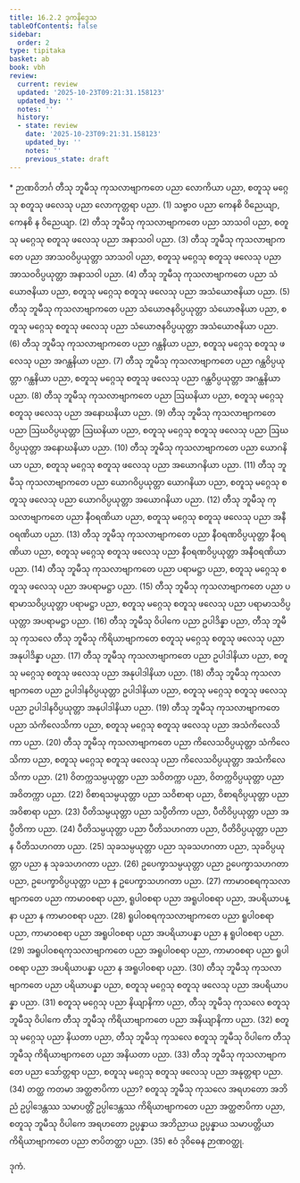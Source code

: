 ```yaml
---
title: 16.2.2 ဒုကနိဒ္ဒေသ
tableOfContents: false
sidebar:
  order: 2
type: tipitaka
basket: ab
book: vbh
review:
  current: review
  updated: '2025-10-23T09:21:31.158123'
  updated_by: ''
  notes: ''
  history:
  - state: review
    date: '2025-10-23T09:21:31.158123'
    updated_by: ''
    notes: ''
    previous_state: draft
---
```



<ReviewStatus review={frontmatter.review} showDetails={true} />

<HypothesisAnnotation frontmatter={frontmatter} />

<DynamicBreadcrumb />

<Paragraph type="center" book="vbh">
* ဉာဏဝိဘင်္ဂ
</Paragraph>



<Division number="767" book="vbh" e="ch" v="30" p="334">

<Paragraph number="2415" book="vbh">
တီသု ဘူမီသု ကုသလာဗျာကတေ ပညာ လောကိယာ ပညာ, စတူသု မဂ္ဂေသု စတူသု ဖလေသု ပညာ လောကုတ္တရာ ပညာ. (1)
</Paragraph>

<Paragraph number="2416" book="vbh">
သဗ္ဗာဝ ပညာ ကေနစိ ဝိညေယျာ, ကေနစိ န ဝိညေယျာ. (2)
</Paragraph>

<Paragraph number="2417" book="vbh">
တီသု ဘူမီသု ကုသလာဗျာကတေ ပညာ သာသဝါ ပညာ, စတူသု မဂ္ဂေသု စတူသု ဖလေသု ပညာ အနာသဝါ ပညာ. (3)
</Paragraph>

<Paragraph number="2418" book="vbh">
တီသု ဘူမီသု ကုသလာဗျာကတေ ပညာ အာသဝဝိပ္ပယုတ္တာ သာသဝါ ပညာ, စတူသု မဂ္ဂေသု စတူသု ဖလေသု ပညာ အာသဝဝိပ္ပယုတ္တာ အနာသဝါ ပညာ. (4)
</Paragraph>

<Paragraph number="2419" book="vbh">
တီသု ဘူမီသု ကုသလာဗျာကတေ ပညာ သံယောဇနိယာ ပညာ, စတူသု မဂ္ဂေသု စတူသု ဖလေသု ပညာ အသံယောဇနိယာ ပညာ. (5)
</Paragraph>

<Paragraph number="2420" book="vbh">
တီသု ဘူမီသု ကုသလာဗျာကတေ ပညာ သံယောဇနဝိပ္ပယုတ္တာ သံယောဇနိယာ ပညာ, စတူသု မဂ္ဂေသု စတူသု ဖလေသု ပညာ သံယောဇနဝိပ္ပယုတ္တာ အသံယောဇနိယာ ပညာ. (6)
</Paragraph>

<Paragraph number="2421" book="vbh">
တီသု ဘူမီသု ကုသလာဗျာကတေ ပညာ ဂန္ထနိယာ ပညာ, စတူသု မဂ္ဂေသု စတူသု ဖလေသု ပညာ အဂန္ထနိယာ ပညာ. (7)
</Paragraph>

<Paragraph number="2422" book="vbh">
တီသု ဘူမီသု ကုသလာဗျာကတေ ပညာ ဂန္ထဝိပ္ပယုတ္တာ ဂန္ထနိယာ ပညာ, စတူသု မဂ္ဂေသု စတူသု ဖလေသု ပညာ ဂန္ထဝိပ္ပယုတ္တာ အဂန္ထနိယာ ပညာ. (8)
</Paragraph>

<Paragraph number="2423" book="vbh">
တီသု ဘူမီသု ကုသလာဗျာကတေ ပညာ ဩဃနိယာ ပညာ, စတူသု မဂ္ဂေသု စတူသု ဖလေသု ပညာ အနောဃနိယာ ပညာ. (9)
</Paragraph>

<Paragraph number="2424" book="vbh">
တီသု ဘူမီသု ကုသလာဗျာကတေ ပညာ ဩဃဝိပ္ပယုတ္တာ ဩဃနိယာ ပညာ, စတူသု မဂ္ဂေသု စတူသု ဖလေသု ပညာ ဩဃဝိပ္ပယုတ္တာ အနောဃနိယာ ပညာ. (10)
</Paragraph>

<Paragraph number="2425" book="vbh">
တီသု ဘူမီသု ကုသလာဗျာကတေ ပညာ ယောဂနိယာ ပညာ, စတူသု မဂ္ဂေသု စတူသု ဖလေသု ပညာ အယောဂနိယာ ပညာ. (11)
</Paragraph>

<Paragraph number="2426" book="vbh">
တီသု ဘူမီသု ကုသလာဗျာကတေ ပညာ ယောဂဝိပ္ပယုတ္တာ ယောဂနိယာ ပညာ, စတူသု မဂ္ဂေသု စတူသု ဖလေသု ပညာ ယောဂဝိပ္ပယုတ္တာ အယောဂနိယာ ပညာ. (12)
</Paragraph>

<Paragraph number="2427" book="vbh">
တီသု ဘူမီသု ကုသလာဗျာကတေ ပညာ နီဝရဏိယာ ပညာ, စတူသု မဂ္ဂေသု စတူသု ဖလေသု ပညာ အနီဝရဏိယာ ပညာ. (13)
</Paragraph>

<Paragraph number="2428" book="vbh">
တီသု ဘူမီသု ကုသလာဗျာကတေ ပညာ နီဝရဏဝိပ္ပယုတ္တာ နီဝရဏိယာ ပညာ, စတူသု မဂ္ဂေသု စတူသု ဖလေသု ပညာ နီဝရဏဝိပ္ပယုတ္တာ အနီဝရဏိယာ ပညာ. (14)
</Paragraph>

<Paragraph number="2429" book="vbh">
တီသု ဘူမီသု ကုသလာဗျာကတေ ပညာ ပရာမဋ္ဌာ ပညာ, စတူသု မဂ္ဂေသု စတူသု ဖလေသု ပညာ အပရာမဋ္ဌာ ပညာ. (15)
</Paragraph>

<Paragraph number="2430" book="vbh">
တီသု ဘူမီသု ကုသလာဗျာကတေ ပညာ ပရာမာသဝိပ္ပယုတ္တာ ပရာမဋ္ဌာ ပညာ, စတူသု မဂ္ဂေသု စတူသု ဖလေသု ပညာ ပရာမာသဝိပ္ပယုတ္တာ အပရာမဋ္ဌာ ပညာ. (16)
</Paragraph>

<Paragraph number="2431" book="vbh">
တီသု ဘူမီသု ဝိပါကေ ပညာ ဥပါဒိန္နာ ပညာ, တီသု ဘူမီသု ကုသလေ တီသု ဘူမီသု ကိရိယာဗျာကတေ စတူသု မဂ္ဂေသု စတူသု ဖလေသု ပညာ အနုပါဒိန္နာ ပညာ. (17)
</Paragraph>

<Paragraph number="2432" book="vbh">
တီသု ဘူမီသု ကုသလာဗျာကတေ ပညာ ဥပါဒါနိယာ ပညာ, စတူသု မဂ္ဂေသု စတူသု ဖလေသု ပညာ အနုပါဒါနိယာ ပညာ. (18)
</Paragraph>

<Paragraph number="2433" book="vbh">
တီသု ဘူမီသု ကုသလာဗျာကတေ ပညာ ဥပါဒါနဝိပ္ပယုတ္တာ ဥပါဒါနိယာ ပညာ, စတူသု မဂ္ဂေသု စတူသု ဖလေသု ပညာ ဥပါဒါနဝိပ္ပယုတ္တာ အနုပါဒါနိယာ ပညာ. (19)
</Paragraph>

<Paragraph number="2434" book="vbh">
တီသု ဘူမီသု ကုသလာဗျာကတေ ပညာ သံကိလေသိကာ ပညာ, စတူသု မဂ္ဂေသု စတူသု ဖလေသု ပညာ အသံကိလေသိကာ ပညာ. (20)
</Paragraph>

<Paragraph number="2435" book="vbh">
တီသု ဘူမီသု ကုသလာဗျာကတေ ပညာ ကိလေသဝိပ္ပယုတ္တာ သံကိလေသိကာ ပညာ, စတူသု မဂ္ဂေသု စတူသု ဖလေသု ပညာ ကိလေသဝိပ္ပယုတ္တာ အသံကိလေသိကာ ပညာ. (21)
</Paragraph>

<Paragraph number="2436" book="vbh">
ဝိတက္ကသမ္ပယုတ္တာ ပညာ သဝိတက္ကာ ပညာ, ဝိတက္ကဝိပ္ပယုတ္တာ ပညာ အဝိတက္ကာ ပညာ. (22)
</Paragraph>

<Paragraph number="2437" book="vbh">
ဝိစာရသမ္ပယုတ္တာ ပညာ သဝိစာရာ ပညာ, ဝိစာရဝိပ္ပယုတ္တာ ပညာ အဝိစာရာ ပညာ. (23)
</Paragraph>

<Paragraph number="2438" book="vbh">
ပီတိသမ္ပယုတ္တာ ပညာ သပ္ပီတိကာ ပညာ, ပီတိဝိပ္ပယုတ္တာ ပညာ အပ္ပီတိကာ ပညာ. (24)
</Paragraph>

<Paragraph number="2439" book="vbh">
ပီတိသမ္ပယုတ္တာ ပညာ ပီတိသဟဂတာ ပညာ, ပီတိဝိပ္ပယုတ္တာ ပညာ န ပီတိသဟဂတာ ပညာ. (25)
</Paragraph>

<Paragraph number="2440" book="vbh">
သုခသမ္ပယုတ္တာ ပညာ သုခသဟဂတာ ပညာ, သုခဝိပ္ပယုတ္တာ ပညာ န သုခသဟဂတာ ပညာ. (26)
</Paragraph>

<Paragraph number="2441" book="vbh">
ဥပေက္ခာသမ္ပယုတ္တာ ပညာ ဥပေက္ခာသဟဂတာ ပညာ, ဥပေက္ခာဝိပ္ပယုတ္တာ ပညာ န ဥပေက္ခာသဟဂတာ ပညာ. (27)
</Paragraph>

<Paragraph number="2442" book="vbh">
ကာမာဝစရကုသလာဗျာကတေ ပညာ ကာမာဝစရာ ပညာ, ရူပါဝစရာ ပညာ အရူပါဝစရာ ပညာ, အပရိယာပန္နာ ပညာ န ကာမာဝစရာ ပညာ. (28)
</Paragraph>

<Paragraph number="2443" book="vbh">
ရူပါဝစရကုသလာဗျာကတေ ပညာ ရူပါဝစရာ ပညာ, ကာမာဝစရာ ပညာ အရူပါဝစရာ ပညာ အပရိယာပန္နာ ပညာ န ရူပါဝစရာ ပညာ. (29)
</Paragraph>

<Paragraph number="2444" book="vbh">
အရူပါဝစရကုသလာဗျာကတေ ပညာ အရူပါဝစရာ ပညာ, ကာမာဝစရာ ပညာ ရူပါဝစရာ ပညာ အပရိယာပန္နာ ပညာ န အရူပါဝစရာ ပညာ. (30)
</Paragraph>

<Paragraph number="2445" book="vbh">
တီသု ဘူမီသု ကုသလာဗျာကတေ ပညာ ပရိယာပန္နာ ပညာ, စတူသု မဂ္ဂေသု စတူသု ဖလေသု ပညာ အပရိယာပန္နာ ပညာ. (31)
</Paragraph>

<Paragraph number="2446" book="vbh">
စတူသု မဂ္ဂေသု ပညာ နိယျာနိကာ ပညာ, တီသု ဘူမီသု ကုသလေ စတူသု ဘူမီသု ဝိပါကေ တီသု ဘူမီသု ကိရိယာဗျာကတေ ပညာ အနိယျာနိကာ ပညာ. (32)
</Paragraph>

<Paragraph number="2447" book="vbh">
စတူသု မဂ္ဂေသု ပညာ နိယတာ ပညာ, တီသု ဘူမီသု ကုသလေ စတူသု ဘူမီသု ဝိပါကေ တီသု ဘူမီသု ကိရိယာဗျာကတေ ပညာ အနိယတာ ပညာ. (33)
</Paragraph>

<Paragraph number="2448" book="vbh">
တီသု ဘူမီသု ကုသလာဗျာကတေ ပညာ သော်တ္တရာ ပညာ, စတူသု မဂ္ဂေသု စတူသု ဖလေသု ပညာ အနုတ္တရာ ပညာ. (34)
</Paragraph>

<Paragraph number="2449" book="vbh">
တတ္ထ ကတမာ အတ္ထဇာပိကာ ပညာ?
</Paragraph>

<Paragraph number="2450" book="vbh">
စတူသု ဘူမီသု ကုသလေ အရဟတော အဘိညံ ဥပ္ပါဒေန္တဿ သမာပတ္တိံ ဥပ္ပါဒေန္တဿ ကိရိယာဗျာကတေ ပညာ အတ္ထဇာပိကာ ပညာ, စတူသု ဘူမီသု ဝိပါကေ အရဟတော ဥပ္ပန္နာယ အဘိညာယ ဥပ္ပန္နာယ သမာပတ္တိယာ ကိရိယာဗျာကတေ ပညာ ဇာပိတတ္ထာ ပညာ. (35)

</Paragraph>
</Division>

<Paragraph number="2451" type="center" book="vbh">
ဧဝံ ဒုဝိဓေန ဉာဏဝတ္ထု.

  
ဒုကံ.
</Paragraph>